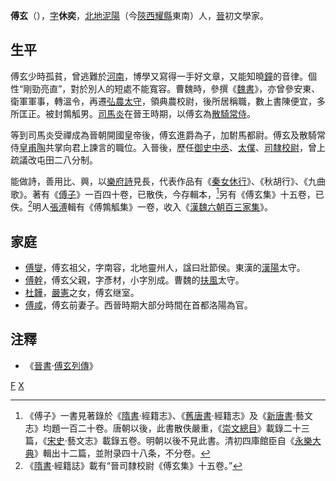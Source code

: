'''傅玄'''（{{bd|217年||278年|catIdx=F}}），[[表字|字]]'''休奕'''，[[北地郡|北地]][[泥陽縣|泥陽]]（今[[陝西|陝西]][[耀縣|耀縣]]東南）人，[[晉朝|晉]]初文學家。

==生平==
傅玄少時孤貧，曾逃難於[[河南|河南]]，博學又寫得一手好文章，又能知曉[[鐘|鐘]]的音律。個性“剛勁亮直”，對於別人的短處不能寬容。曹魏時，參撰《[[魏書|魏書]]》，亦曾參安東、衛軍軍事，轉溫令，再遷[[弘農|弘農]][[太守|太守]]，領典農校尉，後所居稱職，數上書陳便宜，多所匡正。被封鶉觚男。[[司馬炎|司馬炎]]在晉王時期，以傅玄為[[散騎常侍|散騎常侍]]。

等到司馬炎受禪成為晉朝開國皇帝後，傅玄進爵為子，加駙馬都尉。傅玄及散騎常侍[[皇甫陶|皇甫陶]]共掌向君上諫言的職位。入晉後，歷任[[御史中丞|御史中丞]]、[[太僕|太僕]]、[[司隸校尉|司隸校尉]]，曾上疏議改屯田二八分制。

能做詩，善用比、興，以[[樂府詩|樂府詩]]見長，代表作品有《[[秦女休行|秦女休行]]》、《秋胡行》、《九曲歌》。著有《[[傅子|傅子]]》一百四十卷，已散佚，今存輯本，<ref>《傅子》一書見著錄於《[[隋書|隋書]]‧經籍志》、《[[舊唐書|舊唐書]]‧經籍志》及《[[新唐書|新唐書]]‧藝文志》均題一百二十卷。唐朝以後，此書散佚嚴重，《[[崇文總目|崇文總目]]》載錄二十三篇，《[[宋史|宋史]]‧藝文志》載錄五卷。明朝以後不見此書。清初四庫館臣自《[[永樂大典|永樂大典]]》輯出十二篇，並附录四十八条，不分卷。</ref>另有《傅玄集》十五卷，已佚。<ref>《[[隋書|隋書]]‧經籍誌》載有“晉司隸校尉《傅玄集》十五卷。”</ref>明人[[張溥|張溥]]輯有《傅鶉觚集》一卷，收入《[[漢魏六朝百三家集|漢魏六朝百三家集]]》。

== 家庭 ==
*[[傅燮_(東漢)|傅燮]]，傅玄祖父，字南容，北地靈州人，諡曰壯節侯。東漢的[[天水郡|漢陽]]太守。
*[[傅幹|傅幹]]，傅玄父親，字彥材，小字別成。曹魏的[[右扶風|扶風]]太守。
*[[杜韡|杜韡]]，[[嚴憲|嚴憲]]之女，傅玄继室。
*[[傅咸|傅咸]]，傅玄前妻子。西晉時期大部分時間在首都洛陽為官。

==注釋==
{{wikisource author}}
*《[[晉書|晉書]]·[[s:晉書/卷047|傅玄列傳]]》
{{reflist}}

{{Authority control}}
[[Category:晉朝詩人|F]]
[[Category:北地傅氏|X]]